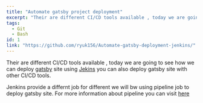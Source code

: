 ```yaml
---
title: "Automate gatsby project deployment"
excerpt: "Their are different CI/CD tools available , today we are going to see how we can deploy gatsby site using Jekins you can also deploy gatsby site with other CI/CD tools"
tags:
  - Git
  - Bash
id: 1
link: "https://github.com/ryuk156/Automate-gatsby-deployment-jenkins/"
---
```


Their are different CI/CD tools available , today we are going to see how we can deploy [gatsby](https://www.gatsbyjs.com/) site using [Jekins](https://www.jenkins.io/)
you can also deploy gatsby site with other CI/CD tools.

Jenkins provide a differnt job for different we will bw using pipeline job to deploy gatsby site. For more information about pipeline you can visit [here](https://www.jenkins.io/doc/book/pipeline/#ji-toolbar)
